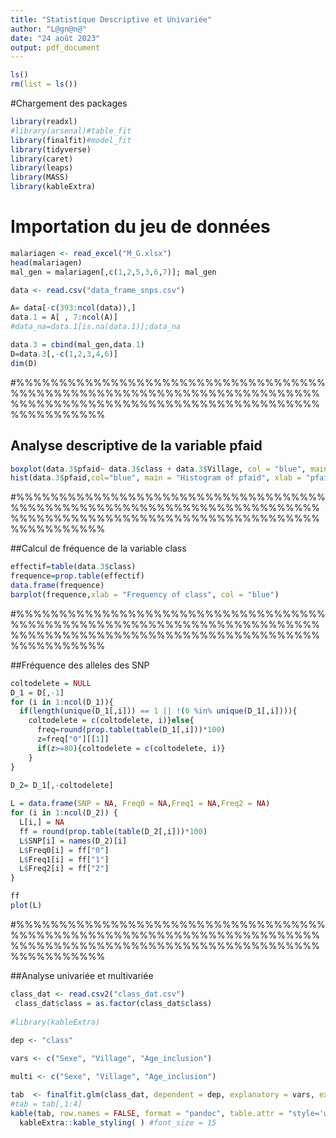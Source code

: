 ---
title: "Statistique Descriptive et Univariée"
author: "L@gn@n@"
date: "24 août 2023"
output: pdf_document
---


```{r}
ls()
rm(list = ls())

```


#Chargement des packages
```{r eval=FALSE}
library(readxl)
#library(arsenal)#table_fit
library(finalfit)#model_fit
library(tidyverse)
library(caret)
library(leaps)
library(MASS)
library(kableExtra)
```


# Importation du jeu de données
```{r eval=FALSE}
malariagen <- read_excel("M_G.xlsx")
head(malariagen)
mal_gen = malariagen[,c(1,2,5,3,6,7)]; mal_gen
```


```{r echo=FALSE}
data <- read.csv("data_frame_snps.csv")

A= data[-c(393:ncol(data)),]
data.1 = A[ , 7:ncol(A)]
#data_na=data.1[is.na(data.1)];data_na

data.3 = cbind(mal_gen,data.1)
D=data.3[,-c(1,2,3,4,6)]
dim(D)
```
#%%%%%%%%%%%%%%%%%%%%%%%%%%%%%%%%%%%%%%%%%%%%%%%%%%%%%%%%%%%%%%%%%%%%%%%%%%%%%%%%%%%%%%%%%%%%%%%%%%%%%%%%%%%%%%%%%%%%%%%

## Analyse descriptive de la variable pfaid
```{r}
boxplot(data.3$pfaid~ data.3$class + data.3$Village, col = "blue", main = "Boxplox pfaid en fonction de class et Village", ylab = "pfaid")
hist(data.3$pfaid,col="blue", main = "Histogram of pfaid", xlab = "pfaid", xlim = c(-3,4), ylim = c(0,120))
```


#%%%%%%%%%%%%%%%%%%%%%%%%%%%%%%%%%%%%%%%%%%%%%%%%%%%%%%%%%%%%%%%%%%%%%%%%%%%%%%%%%%%%%%%%%%%%%%%%%%%%%%%%%%%%%%%%%%%%%%%

##Calcul de fréquence de la variable class
```{r}
effectif=table(data.3$class)
frequence=prop.table(effectif)
data.frame(frequence)
barplot(frequence,xlab = "Frequency of class", col = "blue")
```
#%%%%%%%%%%%%%%%%%%%%%%%%%%%%%%%%%%%%%%%%%%%%%%%%%%%%%%%%%%%%%%%%%%%%%%%%%%%%%%%%%%%%%%%%%%%%%%%%%%%%%%%%%%%%%%%%%%%%%%%

##Fréquence des alleles des SNP
```{r}
coltodelete = NULL
D_1 = D[,-1]
for (i in 1:ncol(D_1)){
  if(length(unique(D_1[,i])) == 1 || !(0 %in% unique(D_1[,i]))){
    coltodelete = c(coltodelete, i)}else{
      freq=round(prop.table(table(D_1[,i]))*100)
      z=freq["0"][[1]]
      if(z>=80){coltodelete = c(coltodelete, i)}
    }
}
    
D_2= D_1[,-coltodelete]  

L = data.frame(SNP = NA, Freq0 = NA,Freq1 = NA,Freq2 = NA)
for (i in 1:ncol(D_2)) {
  L[i,] = NA
  ff = round(prop.table(table(D_2[,i]))*100)
  L$SNP[i] = names(D_2)[i]
  L$Freq0[i] = ff["0"]
  L$Freq1[i] = ff["1"]
  L$Freq2[i] = ff["2"]
}

ff
plot(L)
```
#%%%%%%%%%%%%%%%%%%%%%%%%%%%%%%%%%%%%%%%%%%%%%%%%%%%%%%%%%%%%%%%%%%%%%%%%%%%%%%%%%%%%%%%%%%%%%%%%%%%%%%%%%%%%%%%%%%%%%%%

##Analyse univariée et multivariée 
```{r ,results='asis'}
class_dat <- read.csv2("class_dat.csv")
 class_dat$class = as.factor(class_dat$class)
 
#library(kableExtra)
 
dep <- "class"

vars <- c("Sexe", "Village", "Age_inclusion")

multi <- c("Sexe", "Village", "Age_inclusion")

tab  <- finalfit.glm(class_dat, dependent = dep, explanatory = vars, explanatory_multi = multi)
#tab = tab[,1:4]
kable(tab, row.names = FALSE, format = "pandoc", table.attr = "style='width:30%;'") %>%
  kableExtra::kable_styling( ) #font_size = 15

```



